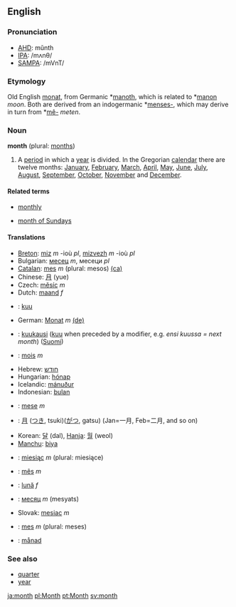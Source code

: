 ==English==
===Pronunciation===
*[[w:AHD|AHD]]: mŭnth
*[[w:IPA|IPA]]: /mʌnθ/
*[[w:SAMPA|SAMPA]]: /mVnT/

===Etymology===
Old English [[monat]], from Germanic *[[manoth]], which is related to *[[manon]] ''moon''. Both are derived from an indogermanic *[[menses-]], which may derive in turn from *[[mê-]] ''meten''.

===Noun===
'''month''' (plural: [[months]])

# A [[period]] in which a [[year]] is divided. In the Gregorian [[calendar]] there are twelve months: [[January]], [[February]], [[March]], [[April]], [[May]], [[June]], [[July]], [[August]], [[September]], [[October]], [[November]] and [[December]].

====Related terms====
*[[monthly]]

*[[month of Sundays]]

====Translations====
*[[Breton]]: [[miz]] ''m'' -ioù ''pl'', [[mizvezh]] ''m'' -ioù ''pl''
*Bulgarian: [[месец]] ''m'', месеци ''pl''
*[[Catalan]]: [[mes]] ''m'' (plural: mesos) [[:ca:mes|(ca)]] 
*Chinese: [[月]] (yue)
*Czech: [[měsíc]] ''m''
*Dutch: [[maand]] ''f''
*{{et}}: [[kuu]]
*German: [[Monat]] ''m'' [[:de:Monat|(de)]] 
*{{fi}}: [[kuukausi]] ([[kuu]] when preceded by a modifier, e.g. ''ensi kuussa = next month'') ([[:fi:kuukausi|Suomi]])
*{{fr}}: [[mois]] ''m''
*Hebrew: [[חודש]]
*Hungarian: [[hónap]]
*Icelandic: [[mánuður]]
*Indonesian: [[bulan]]
*{{it}}: [[mese]] ''m''
*{{ja}}: [[月]] ([[つき]], tsuki)([[がつ]], gatsu) (Jan=一月, Feb=二月, and so on)
*Korean: [[달]] (dal), [[Hanja]]: [[월]] (weol)
*[[Manchu]]: [[biya]]
*{{pl}}: [[miesiąc]] ''m'' (plural: miesiące)
*{{pt}}: [[mês]] ''m''
*{{ro}}: [[lună]] ''f''
*{{ru}}: [[месяц]] ''m'' (mesyats)
*Slovak: [[mesiac]] ''m''
*{{es}}: [[mes]] ''m'' (plural: meses)
*{{sv}}: [[månad]]

===See also===
* [[quarter]] 
* [[year]]

[[ja:month]]
[[pl:Month]]
[[pt:Month]]
[[sv:month]]